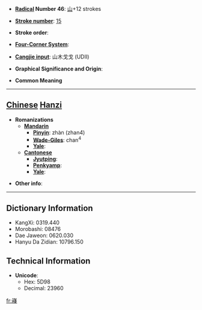 * '''[[Wiktionary:Chinese radical index| Radical]] Number 46''': [[Wiktionary:Chinese radical index 山|山]]+12 strokes

* '''[[Wiktionary:Chinese total strokes index|Stroke number]]''': [[Wiktionary:Chinese total strokes index 15|15]]

* '''Stroke order''': 

* '''[[Wiktionary:Chinese four corner index|Four-Corner System]]''': 

* '''[[Wiktionary:Chinese Cangjie index|Cangjie input]]''': 山木戈戈 (UDII)

* '''Graphical Significance and Origin''': 

* '''Common Meaning'''

----

== [[Chinese]] [[Hanzi]] ==

* '''Romanizations'''
** '''[[Mandarin]]'''
*** '''[[Pinyin]]''': zhàn (zhan4)
*** '''[[Wade-Giles]]''': chan<sup>4</sup>
*** '''[[Yale]]''': 
** '''[[Cantonese]]'''
*** '''[[Jyutping]]''':
*** '''[[Penkyamp]]''': 
*** '''[[Yale]]''': 

* '''Other info''': 

----

== Dictionary Information ==

* KangXi: 0319.440
* Morobashi: 08476
* Dae Jaweon: 0620.030
* Hanyu Da Zidian: 10796.150

== Technical Information ==

* '''Unicode''':
** Hex: 5D98
** Decimal: 23960

[[fr:嶘]]